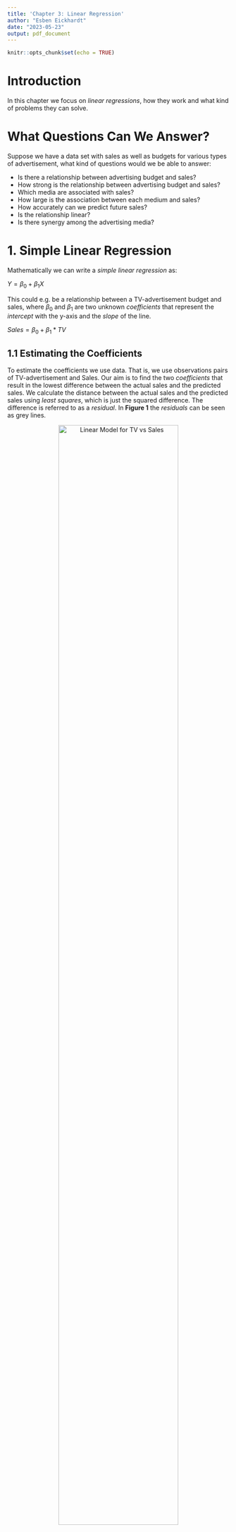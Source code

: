 ```yaml
---
title: 'Chapter 3: Linear Regression'
author: "Esben Eickhardt"
date: "2023-05-23"
output: pdf_document
---
```


```r
knitr::opts_chunk$set(echo = TRUE)
```

# Introduction

In this chapter we focus on *linear regressions*, how they work and what kind of problems they can solve.

# What Questions Can We Answer?

Suppose we have a data set with sales as well as budgets for various types of advertisement, what kind of questions would we be able to answer:

* Is there a relationship between advertising budget and sales?
* How strong is the relationship between advertising budget and sales?
* Which media are associated with sales?
* How large is the association between each medium and sales?
* How accurately can we predict future sales?
* Is the relationship linear?
* Is there synergy among the advertising media?

# 1. Simple Linear Regression

Mathematically we can write a *simple linear regression* as:

$Y = \beta_0 + \beta_1X$ 

This could e.g. be a relationship between a TV-advertisement budget and sales, where $\beta_0$ and $\beta_1$ are two unknown *coefficients* that represent the *intercept* with the y-axis and the *slope* of the line.

$Sales = \beta_0 + \beta_1*TV$ 

## 1.1 Estimating the Coefficients

To estimate the coefficients we use data. That is, we use observations pairs of TV-advertisement and Sales. Our aim is to find the two *coefficients* that result in the lowest difference between the actual sales and the predicted sales. We calculate the distance between the actual sales and the predicted sales using *least squares*, which is just the squared difference. The difference is referred to as a *residual*. In **Figure 1** the *residuals* can be seen as grey lines. 

<center>
![Linear Model for TV vs Sales](Images/Linear Model for TV vs Sales.png){width=80%}
</center>

A residual is calculated as the difference between the actual value and the predicted value:

$e = y_i-\hat{y}_i$

The *residual sum of squares (RSS)* is calculated as:

$RSS = e_1^2 + e_2^2 + .... + e_n^2 <=>$  
$RSS = (y_1 + \beta_0 - \beta_1x_1)^2 + (y_2 + \beta_0 - \beta_1x_2)^2 .... + (y_n + \beta_0 - \beta_1x_n)^2$

The two *coefficients*, $\beta_0$ and $\beta_1$, can be minimized with the following equations:

$\beta_1=\frac{\sum_{i=1}^n(x_i-\overline{x})(y_i-\overline{y})}{\sum_{i=1}^n(x_i-\overline{x})}$  
$\beta_0=\overline{y}-\beta_1\overline{x}$

In **Figure 2** you can see the calculated RSS for different $\beta_0$ and $\beta_1$ values used on the advertisement dataset. The red dot marks the minimum RSS.

<center>
![Minimizing RSS](Images/Minimizing RSS.png){width=40%}
</center>

## 1.2 Assessing the Accuracy of the Coefficient Estimates

We have a true model:

$Y = 2 + 3X + \epsilon$

We create 100 random *Xs* and calculate *Ys* where we add some random noise, $\epsilon$. In **Figure 3** these noisy points are shown, the true *population regression line* is shown in red and the *least squares line* calculated on the noisy sample is shown in blue. 

To the right in **Figure 3** we have made noisy samples ten times and calculated their regression lines (light blue).

![Regression Lines for Similated Data](Images/Regression Lines for Similated Data.png){width=70%}

In general the *sample coefficients* are good estimates of the *population coefficients*, and on average ($\mu$) we expect them to be equal to the *population coefficients*. However, in a real world scenario we only have one sample, and we do not know if it is an over- or under-estimate of the *population coefficients*. In general our confidence in the *sample coefficients* is estimated by computing the *standard error*.

$Var(\hat{\mu}) = SE(\hat{\mu})^2 = \frac{\sigma^2}{n}$

The *standard error* roughly tells us the average amount that the estimated sample $\hat{\mu}$ differs from the actual value of $\mu$. It is calculated in the following way:

1. Collect a sample of data from the population you're interested in studying.
2. Calculate the mean of your sample
3. Calculate the difference between each observation in your sample and the sample mean $(x-\overline{x})$
4. Square each of the differences obtained in Step 3. 
5. Sum up all the squared deviations obtained in Step 4.
6. Divide the sum of squared deviations from Step 5 by the sample size (n), which gives us the variance (the average squared deviation).
7. Calculate the standard error (SE) by taking the square root of the variance (s^2) and dividing it by the square root of the sample size (n).

The more observations we have the smaller the standard error of $\hat{\mu}$.

The Standard errors can be used to compute *confidence intervals*, e.g. a 95 confidence interval is a range of values such that with 95 % probability the range will contain the true value. 

For linear regression the 95 % confidence interval for $\beta_1$ can be approximateted using:

$\hat{\beta_1} \pm 2*SE(\hat{\beta_1})$

*t-statistics* is how the number of standard deviations a value is away from zero.

$t = \frac{\hat{\beta_1-0}}{SE(\hat{\beta_1)}}$

## 1.3 Assessing the Accuracy of the Model



